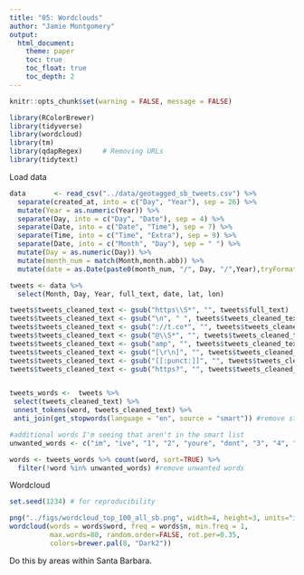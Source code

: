 ```yaml
---
title: "05: Wordclouds"
author: "Jamie Montgomery"
output: 
  html_document:
    theme: paper
    toc: true
    toc_float: true
    toc_depth: 2
---
```



```r
knitr::opts_chunk$set(warning = FALSE, message = FALSE)

library(RColorBrewer)
library(tidyverse)
library(wordcloud)
library(tm)
library(qdapRegex)     # Removing URLs
library(tidytext)
```

Load data

```r

data       <- read_csv("../data/geotagged_sb_tweets.csv") %>%
  separate(created_at, into = c("Day", "Year"), sep = 26) %>%
  mutate(Year = as.numeric(Year)) %>%
  separate(Day, into = c("Day", "Date"), sep = 4) %>%
  separate(Date, into = c("Date", "Time"), sep = 7) %>%
  separate(Time, into = c("Time", "Extra"), sep = 9) %>%
  separate(Date, into = c("Month", "Day"), sep = " ") %>%
  mutate(Day = as.numeric(Day)) %>%
  mutate(month_num = match(Month,month.abb)) %>%
  mutate(date = as.Date(paste0(month_num, "/", Day, "/",Year),tryFormats = "%m/%d/%Y"))
```

```r
tweets <- data %>%
  select(Month, Day, Year, full_text, date, lat, lon)
```


```r
tweets$tweets_cleaned_text <- gsub("https\\S*", "", tweets$full_text) 
tweets$tweets_cleaned_text <- gsub("\n", " ", tweets$tweets_cleaned_text)
tweets$tweets_cleaned_text <- gsub("://t.co*", "", tweets$tweets_cleaned_text)
tweets$tweets_cleaned_text <- gsub("@\\S*", "", tweets$tweets_cleaned_text) 
tweets$tweets_cleaned_text <- gsub("amp", "", tweets$tweets_cleaned_text) 
tweets$tweets_cleaned_text <- gsub("[\r\n]", "", tweets$tweets_cleaned_text)
tweets$tweets_cleaned_text <- gsub("[[:punct:]]", "", tweets$tweets_cleaned_text)
tweets$tweets_cleaned_text <- gsub("https?", "", tweets$tweets_cleaned_text)


tweets_words <-  tweets %>%
 select(tweets_cleaned_text) %>%
 unnest_tokens(word, tweets_cleaned_text) %>%
 anti_join(get_stopwords(language = "en", source = "smart")) #remove stop words using the "smart" source of 571 words

#additional words I'm seeing that aren't in the smart list
unwanted_words <- c("im", "ive", "1", "2", "youre", "dont", "3", "4", "5")

words <- tweets_words %>% count(word, sort=TRUE) %>%
  filter(!word %in% unwanted_words) #remove unwanted words
```

Wordcloud

```r
set.seed(1234) # for reproducibility 

png("../figs/wordcloud_top_100_all_sb.png", width=4, height=3, units="in", res=300)
wordcloud(words = words$word, freq = words$n, min.freq = 1,           
          max.words=80, random.order=FALSE, rot.per=0.35,            
          colors=brewer.pal(8, "Dark2"))

```

Do this by areas within Santa Barbara. 

